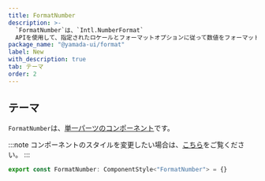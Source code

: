 ```yaml
---
title: FormatNumber
description: >-
  `FormatNumber`は、`Intl.NumberFormat`
  APIを使用して、指定されたロケールとフォーマットオプションに従って数値をフォーマットするコンポーネントです。
package_name: "@yamada-ui/format"
label: New
with_description: true
tab: テーマ
order: 2
---
```


## テーマ

`FormatNumber`は、[単一パーツのコンポーネント](/styled-system/theming/component-styles#単一パーツのコンポーネント)です。

:::note
コンポーネントのスタイルを変更したい場合は、[こちら](/styled-system/theming/customize-theme#コンポーネントのスタイルを変更する)をご覧ください。
:::

```ts
export const FormatNumber: ComponentStyle<"FormatNumber"> = {}
```
